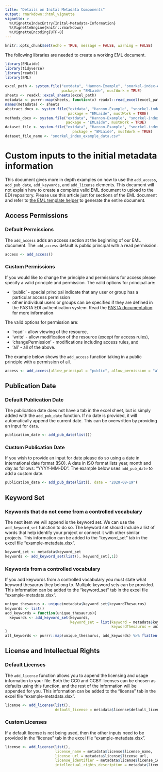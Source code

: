 ```yaml
---
title: "Details on Inital Metadata Components"
output: rmarkdown::html_vignette
vignette: >
  %\VignetteIndexEntry{Inital-Metadata-Information}
  %\VignetteEngine{knitr::rmarkdown}
  %\VignetteEncoding{UTF-8}
---
```


```r
knitr::opts_chunk$set(echo = TRUE, message = FALSE, warning = FALSE)
```
The following libraries are needed to create a working EML document. 
```r
library(EMLaide)
library(tidyverse)
library(readxl)
library(EML)
```

```r
excel_path <- system.file("extdata", "Hannon-Example", "snorkel-index-example-metadata.xlsx", 
                          package = "EMLaide", mustWork = TRUE)
sheets <- readxl::excel_sheets(excel_path)
metadata <- purrr::map(sheets, function(x) readxl::read_excel(excel_path, sheet = x))
names(metadata) <- sheets
abstract_docx <- system.file("extdata", "Hannon-Example", "snorkel-index-example-abstract.docx", 
                             package = "EMLaide", mustWork = TRUE)
methods_docx <- system.file("extdata", "Hannon-Example", "snorkel-index-example-methods.docx", 
                            package = "EMLaide", mustWork = TRUE)
dataset_file <- system.file("extdata", "Hannon-Example", "snorkel-index-example-data.csv",
                               package = "EMLaide", mustWork = TRUE)
dataset_file_name <- "snorkel_index_example_data.csv"
```
# Custom inputs to the initial metadata information 

This document gives more in depth examples on how to use the `add_access`, `add_pub_date`,
`add_keywords`, and `add_license` elements. This document will not explain how to create a complete valid EML document to upload to the EDI repository. Please use this article just for sections of the EML document and refer to [the EML template helper](https://cvpia-osc.github.io/EMLaide//articles/creating-EML.html) to generate the entire document.

## Access Permissions 
### Default Permissions
The `add_access` adds an access section at the beginning of our EML document. The 
`add_access` default is public principal with a read permission. 

```r
access <- add_access()
```

### Custom Permissions 
If you would like to change the principle and permissions for access please specify a 
valid principle and permission. 
The valid options for principal are:

  * 'public' - special principal indicate that any user or group has a particular access permission   
  * other individual users or groups can be specified if they are defined in the PASTA EDI authentication 
   system. Read the [PASTA documentation](https://pastaplus-core.readthedocs.io/_/downloads/en/latest/pdf/) for more information 
   
The valid options for permission are:  

  * 'read' - allow viewing of the resource, 
  * 'write' - allow modification of the resource (except for access rules),   
  * 'changePermission' - modifications including access rules, and  
  * 'all' - all of the above.

The example below shows the `add_access` function taking in a public principle with a permission of all. 
```r
access <- add_access(allow_principal = "public", allow_permission = "all")
```

## Publication Date 
### Default Publication Date
The publication date does not have a tab in the excel sheet, but is simply added with 
the `add_pub_date` function. If no date is provided, it will automatically append
the current date. This can be overwritten by providing an input for `date`. 

```r
publication_date <- add_pub_date(list())
```

### Custom Publication Date 
If you wish to provide an input for date please do so using a date in international date 
format (ISO). A date in ISO format lists year, month and day as follows: "YYYY-MM-DD". The example 
below uses `add_pub_date` to add a custom date. 
```r
publication_date <- add_pub_date(list(), date = "2020-08-19")
```

## Keyword Set 
### Keywords that do not come from a controlled vocabulary 
The next item we will append is the keyword set. We can use the `add_keyword_set` 
function to do so. The keyword set should include a list of words that help 
identify your project or connect it with other similar projects. This information can 
be added to the "keyword_set" tab in the excel file "example-metadata.xlsx".

```r
keyword_set <- metadata$keyword_set
keywords <- add_keyword_set(list(), keyword_set[,1])
```

### Keywords from a controlled vocabulary
If you add keywords
from a controlled vocabulary you must state what keyword thesaurus they belong to. 
Multiple keyword sets can be provided. This information can 
be added to the "keyword_set" tab in the excel file "example-metadata.xlsx".

```r
unique_thesaurus <- unique(metadata$keyword_set$keywordThesaurus)
keywords <- list()
add_keywords = function(unique_thesaurus){
  keywords <- add_keyword_set(keywords, 
                              keyword_set = list(keyword = metadata$keyword_set$keyword[metadata$keyword_set$keywordThesaurus == unique_thesaurus],
                                                 keywordThesaurus = unique_thesaurus))
}
all_keywords <- purrr::map(unique_thesaurus, add_keywords) %>% flatten()
```

## License and Intellectual Rights
### Default Licenses 
The `add_license` function allows you to append the licensing and usage information 
to your file.  Both the CC0 and CCBY licenses can be chosen as defaults using 
this function, and the rest of the information will be appended for you. This information 
can be added to the "license" tab in the excel file "example-metadata.xlsx".

```r
license <- add_license(list(), 
                       default_license = metadata$license$default_license)

```

### Custom Licenses 
If a default license is not being used, then the other inputs need to be provided in 
the "license" tab in the excel file "example-metadata.xlsx". 
```r
license <- add_license(list(),
                       license_name = metadata$license$license_name,
                       license_url = metadata$license$license_url,
                       license_identifier = metadata$license$license_identifier,
                       intellectual_rights_description = metadata$license$intellectual_rights_description)

```






